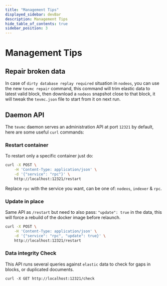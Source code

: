```yaml
---
title: "Management Tips"
displayed_sidebar: devBar
description: Management Tips
hide_table_of_contents: true
sidebar_position: 3
---
```


# Management Tips

## Repair broken data

In case of `dirty database replay required` situation in `nodeos`, you can use
the new `tevmc repair` command, this command will trim elastic data to latest
valid block, then download a `nodeos` snapshot close to that block, it will
tweak the `tevmc.json` file to start from it on next run.

## Daemon API

The `tevmc` daemon serves an administration API at port `12321` by default, here
are some useful `curl` commands:

### Restart container

To restart only a specific container just do:

```bash
curl -X POST \
    -H 'Content-Type: application/json' \
    -d '{"service": "rpc"}' \
    http://localhost:12321/restart
```

Replace `rpc` with the service you want, can be one of: `nodeos`, `indexer` & `rpc`.

### Update in place

Same API as `/restart` but need to also pass: `"update": true` in the data, this will
force a rebuild of the docker image before relaunch.

```bash
curl -X POST \
    -H 'Content-Type: application/json' \
    -d '{"service": "rpc", "update": true}' \
    http://localhost:12321/restart
```

### Data integrity Check

This API runs several queries against `elastic` data to check for gaps in blocks, or
duplicated documents.

`curl -X GET http://localhost:12321/check`
